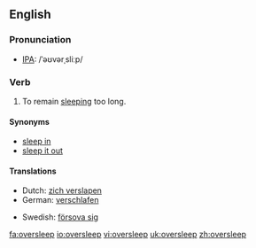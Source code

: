 ==English==
===Pronunciation===
*[[w:IPA|IPA]]: /ˈəʊvərˌsliːp/

=== Verb ===
{{irregverb|'''to oversleep'''|'''[[oversleeps]]'''|'''[[overslept]]'''|'''[[overslept]]'''|'''[[oversleeping]]'''}}

# To remain [[sleep]]ing too long.

==== Synonyms ====
*[[sleep in]]<!-- aus., i would've thought everywhere -->
*[[sleep it out]]<!-- ireland, so i've just learned -->

==== Translations ====
{{top}}
*Dutch: [[zich verslapen]]
*German: [[verschlafen]]
{{mid}}
*Swedish: [[försova sig]]
{{bottom}}

[[fa:oversleep]]
[[io:oversleep]]
[[vi:oversleep]]
[[uk:oversleep]]
[[zh:oversleep]]